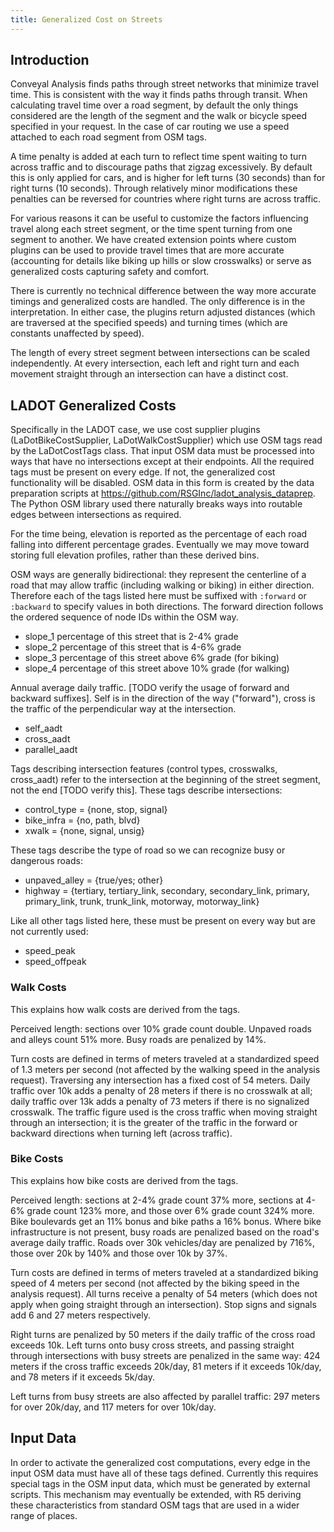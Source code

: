 ```yaml
---
title: Generalized Cost on Streets
---
```



## Introduction

Conveyal Analysis finds paths through street networks that minimize travel time. This is consistent with the way it finds paths through transit. When calculating travel time over a road segment, by default the only things considered are the length of the segment and the walk or bicycle speed specified in your request. In the case of car routing we use a speed attached to each road segment from OSM tags.

A time penalty is added at each turn to reflect time spent waiting to turn across traffic and to discourage paths that zigzag excessively. By default this is only applied for cars, and is higher for left turns (30 seconds) than for right turns (10 seconds). Through relatively minor modifications these penalties can be reversed for countries where right turns are across traffic.

For various reasons it can be useful to customize the factors influencing travel along each street segment, or the time spent turning from one segment to another. We have created extension points where custom plugins can be used to provide travel times that are more accurate (accounting for details like biking up hills or slow crosswalks) or serve as generalized costs capturing safety and comfort.

There is currently no technical difference between the way more accurate timings and generalized costs are handled. The only difference is in the interpretation. In either case, the plugins return adjusted distances (which are traversed at the specified speeds) and turning times (which are constants unaffected by speed).

The length of every street segment between intersections can be scaled independently. At every intersection, each left and right turn and each movement straight through an intersection can have a distinct cost.

## LADOT Generalized Costs

Specifically in the LADOT case, we use cost supplier plugins (LaDotBikeCostSupplier, LaDotWalkCostSupplier) which use OSM tags read by the LaDotCostTags class. That input OSM data must be processed into ways that have no intersections except at their endpoints. All the required tags must be present on every edge. If not, the generalized cost functionality will be disabled. OSM data in this form is created by the data preparation scripts at https://github.com/RSGInc/ladot_analysis_dataprep. The Python OSM library used there naturally breaks ways into routable edges between intersections as required.

For the time being, elevation is reported as the percentage of each road falling into different percentage grades. Eventually we may move toward storing full elevation profiles, rather than these derived bins.

OSM ways are generally bidirectional: they represent the centerline of a road that may allow traffic (including walking or biking) in either direction. Therefore each of the tags listed here must be suffixed with `:forward` or `:backward` to specify values in both directions. The forward direction follows the ordered sequence of node IDs within the OSM way.


- slope_1 percentage of this street that is 2-4% grade
- slope_2 percentage of this street that is 4-6% grade
- slope_3 percentage of this street above 6% grade (for biking)
- slope_4 percentage of this street above 10% grade (for walking)

Annual average daily traffic. [TODO verify the usage of forward and backward suffixes]. Self is in the direction of the way ("forward"), cross is the traffic of the perpendicular way at the intersection.

- self_aadt
- cross_aadt
- parallel_aadt

Tags describing intersection features (control types, crosswalks, cross_aadt) refer to the intersection at the beginning of the street segment, not the end [TODO verify this]. These tags describe intersections:

- control_type = {none, stop, signal}
- bike_infra = {no, path, blvd}
- xwalk = {none, signal, unsig}

These tags describe the type of road so we can recognize busy or dangerous roads:

- unpaved_alley = {true/yes; other}
- highway = {tertiary, tertiary_link, secondary, secondary_link, primary, primary_link, trunk, trunk_link, motorway, motorway_link}

Like all other tags listed here, these must be present on every way but are not currently used:

- speed_peak
- speed_offpeak 

### Walk Costs

This explains how walk costs are derived from the tags. 

Perceived length: sections over 10% grade count double. Unpaved roads and alleys count 51% more. Busy roads are penalized by 14%.

Turn costs are defined in terms of meters traveled at a standardized speed of 1.3 meters per second (not affected by the walking speed in the analysis request). Traversing any intersection has a fixed cost of 54 meters. Daily traffic over 10k adds a penalty of 28 meters if there is no crosswalk at all; daily traffic over 13k adds a penalty of 73 meters if there is no signalized crosswalk. The traffic figure used is the cross traffic when moving straight through an intersection; it is the greater of the traffic in the forward or backward directions when turning left (across traffic). 

### Bike Costs

This explains how bike costs are derived from the tags.

Perceived length: sections at 2-4% grade count 37% more, sections at 4-6% grade count 123% more, and those over 6% grade count 324% more. Bike boulevards get an 11% bonus and bike paths a 16% bonus. Where bike infrastructure is not present, busy roads are penalized based on the road's average daily traffic. Roads over 30k vehicles/day are penalized by 716%, those over 20k by 140% and those over 10k by 37%.

Turn costs are defined in terms of meters traveled at a standardized biking speed of 4 meters per second (not affected by the biking speed in the analysis request). All turns receive a penalty of 54 meters (which does not apply when going straight through an intersection). Stop signs and signals add 6 and 27 meters respectively. 

Right turns are penalized by 50 meters if the daily traffic of the cross road exceeds 10k. Left turns onto busy cross streets, and passing straight through intersections with busy streets are penalized in the same way: 424 meters if the cross traffic exceeds 20k/day, 81 meters if it exceeds 10k/day, and 78 meters if it exceeds 5k/day.

Left turns from busy streets are also affected by parallel traffic: 297 meters for over 20k/day, and 117 meters for over 10k/day.

## Input Data

In order to activate the generalized cost computations, every edge in the input OSM data must have all of these tags defined. Currently this requires special tags in the OSM input data, which must be generated by external scripts. This mechanism may eventually be extended, with R5 deriving these characteristics from standard OSM tags that are used in a wider range of places.
